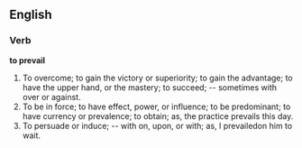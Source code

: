 ==English==

===Verb===

'''to prevail'''

#To overcome; to gain the victory or superiority; to gain the advantage; to have the upper hand, or the mastery; to succeed; -- sometimes with over or against.
#To be in force; to have effect, power, or influence; to be predominant; to have currency or prevalence; to obtain; as, the practice prevails this day.
#To persuade or induce; -- with on, upon, or with; as, I prevailedon him to wait.